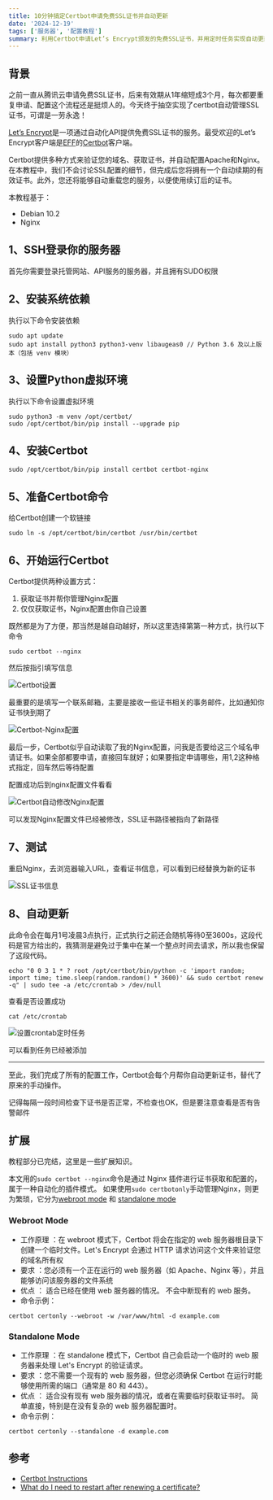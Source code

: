 ```yaml
---
title: 10分钟搞定Certbot申请免费SSL证书并自动更新
date: '2024-12-19'
tags: ['服务器', '配置教程']
summary: 利用Certbot申请Let’s Encrypt颁发的免费SSL证书，并用定时任务实现自动更新证书，10分钟超快搞定！
---
```


## 背景

之前一直从腾讯云申请免费SSL证书，后来有效期从1年缩短成3个月，每次都要重复申请、配置这个流程还是挺烦人的。今天终于抽空实现了certbot自动管理SSL证书，可谓是一劳永逸！

[Let’s Encrypt](https://letsencrypt.org/)是一项通过自动化API提供免费SSL证书的服务。最受欢迎的Let’s Encrypt客户端是[EFF](https://www.eff.org/)的[Certbot](https://certbot.eff.org/)客户端。

Certbot提供多种方式来验证您的域名、获取证书，并自动配置Apache和Nginx。在本教程中，我们不会讨论SSL配置的细节，但完成后您将拥有一个自动续期的有效证书。此外，您还将能够自动重载您的服务，以便使用续订后的证书。

本教程基于：

- Debian 10.2
- Nginx

## 1、SSH登录你的服务器

首先你需要登录托管网站、API服务的服务器，并且拥有SUDO权限

## 2、安装系统依赖

执行以下命令安装依赖

```
sudo apt update
sudo apt install python3 python3-venv libaugeas0 // Python 3.6 及以上版本（包括 venv 模块）
```

## 3、设置Python虚拟环境

执行以下命令设置虚拟环境

```
sudo python3 -m venv /opt/certbot/
sudo /opt/certbot/bin/pip install --upgrade pip
```

## 4、安装Certbot

```
sudo /opt/certbot/bin/pip install certbot certbot-nginx
```

## 5、准备Certbot命令

给Certbot创建一个软链接

```
sudo ln -s /opt/certbot/bin/certbot /usr/bin/certbot
```

## 6、开始运行Certbot

Certbot提供两种设置方式：

1. 获取证书并帮你管理Nginx配置
2. 仅仅获取证书，Nginx配置由你自己设置

既然都是为了方便，那当然是越自动越好，所以这里选择第第一种方式，执行以下命令

```
sudo certbot --nginx
```

然后按指引填写信息

![Certbot设置](https://img-1254434880.cos.ap-shanghai.myqcloud.com/picgo/QQ_1734590124803.png)

最重要的是填写一个联系邮箱，主要是接收一些证书相关的事务邮件，比如通知你证书快到期了

![Certbot-Nginx配置](https://img-1254434880.cos.ap-shanghai.myqcloud.com/picgo/QQ_1734590437729.png)

最后一步，Certbot似乎自动读取了我的Nginx配置，问我是否要给这三个域名申请证书。如果全部都要申请，直接回车就好；如果要指定申请哪些，用1,2这种格式指定，回车然后等待配置

配置成功后到nginx配置文件看看

![Certbot自动修改Nginx配置](https://img-1254434880.cos.ap-shanghai.myqcloud.com/picgo/20250124100413.png)

可以发现Nginx配置文件已经被修改，SSL证书路径被指向了新路径

## 7、测试

重启Nginx，去浏览器输入URL，查看证书信息，可以看到已经替换为新的证书

![SSL证书信息](https://img-1254434880.cos.ap-shanghai.myqcloud.com/picgo/QQ_1734591325687.png)

## 8、自动更新

此命令会在每月1号凌晨3点执行，正式执行之前还会随机等待0至3600s，这段代码是官方给出的，我猜测是避免过于集中在某一个整点时间去请求，所以我也保留了这段代码。

```
echo "0 0 3 1 * ? root /opt/certbot/bin/python -c 'import random; import time; time.sleep(random.random() * 3600)' && sudo certbot renew -q" | sudo tee -a /etc/crontab > /dev/null
```

查看是否设置成功

```
cat /etc/crontab
```

![设置crontab定时任务](https://img-1254434880.cos.ap-shanghai.myqcloud.com/picgo/QQ_1734593263243.png)

可以看到任务已经被添加

---

至此，我们完成了所有的配置工作，Certbot会每个月帮你自动更新证书，替代了原来的手动操作。

记得每隔一段时间检查下证书是否正常，不检查也OK，但是要注意查看是否有告警邮件

## 扩展

教程部分已完结，这里是一些扩展知识。

本文用的`sudo certbot --nginx`命令是通过 Nginx 插件进行证书获取和配置的，属于一种自动化的插件模式。
如果使用`sudo certbotonly`手动管理Nginx，则更为繁琐，它分为[webroot mode](https://eff-certbot.readthedocs.io/en/stable/using.html#webroot) 和 [standalone mode](https://eff-certbot.readthedocs.io/en/stable/using.html#standalone)

### Webroot Mode

- 工作原理 ：在 webroot 模式下，Certbot 将会在指定的 web 服务器根目录下创建一个临时文件。Let's Encrypt 会通过 HTTP 请求访问这个文件来验证您的域名所有权
- 要求 ：您必须有一个正在运行的 web 服务器（如 Apache、Nginx 等），并且能够访问该服务器的文件系统
- 优点 ：
  适合已经在使用 web 服务器的情况。
  不会中断现有的 web 服务。
- 命令示例：

```
certbot certonly --webroot -w /var/www/html -d example.com
```

### Standalone Mode

- 工作原理 ：在 standalone 模式下，Certbot 自己会启动一个临时的 web 服务器来处理 Let's Encrypt 的验证请求。
- 要求 ：您不需要一个现有的 web 服务器，但您必须确保 Certbot 在运行时能够使用所需的端口（通常是 80 和 443）。
- 优点 ：
  适合没有现有 web 服务器的情况，或者在需要临时获取证书时。
  简单直接，特别是在没有复杂的 web 服务器配置时。
- 命令示例：

```
certbot certonly --standalone -d example.com
```

## 参考

- [Certbot Instructions](https://certbot.eff.org/instructions?ws=nginx&os=pip&tab=standard)
- [What do I need to restart after renewing a certificate?](https://community.letsencrypt.org/t/what-do-i-need-to-restart-after-renewing-a-certificate/186294)
